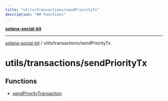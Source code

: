 ```yaml
---
title: "utils/transactions/sendPriorityTx"
description: "## Functions"
---
```


[**solana-social-kit**](../../../README.mdx)

***

[solana-social-kit](../../../README.mdx) / utils/transactions/sendPriorityTx

# utils/transactions/sendPriorityTx

## Functions

- [sendPriorityTransaction](functions/sendPriorityTransaction.mdx)
